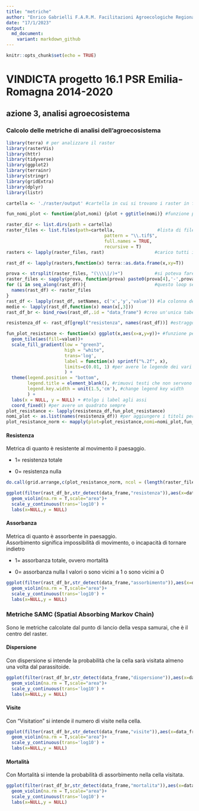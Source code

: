 ```yaml
---
title: "metriche"
author: "Enrico Gabrielli F.A.R.M. Facilitazioni Agroecologiche Regionali Mobili"
date: "17/1/2023"
output:
  md_document:
    variant: markdown_github
---
```


```r
knitr::opts_chunk$set(echo = TRUE)
```

# VINDICTA progetto 16.1 PSR Emilia-Romagna 2014-2020

## azione 3, analisi agroecosistema

### Calcolo delle metriche di analisi dell'agroecosistema

```r
library(terra) # per analizzare il raster
library(rasterVis)
library(httr)
library(tidyverse)
library(ggplot2)
library(terrainr)
library(stringr)
library(gridExtra)
library(dplyr)
library(listr)
```

```r
cartella <- './raster/output' #cartella in cui si trovano i raster in formato tif
```

```r
fun_nomi_plot <- function(plot,nomi) {plot + ggtitle(nomi)} #funzione per aggiungere il titolo ai plot già creati
```

```r
raster_dir <- list.dirs(path = cartella)
raster_files <- list.files(path=cartella,                #lista di file tif (nelle cartelle ci sono anche i README.md)
                                     pattern = "\\.tif$",
                                     full.names = TRUE,
                                     recursive = T)
rasters <- lapply(raster_files, rast)                   #carico tutti i raster

rast_df <- lapply(rasters,function(x) terra::as.data.frame(x,xy=T))         #per poter fare ggplot trasformo tutto in data.frame

prova <- strsplit(raster_files, "(\\\\|/)+")            #si poteva fare anche con strestract in un solo passaggio, ma non ci sono riuscito
raster_files <- sapply(prova, function(prova) paste0(prova[4],'-',prova[5]))
for (i in seq_along(rast_df)){                          #questo loop serve solo a rinominare i dataframe nella lista, importante perché poi i plot prenderanno qui il titolo
  names(rast_df) <- raster_files
}
rast_df <- lapply(rast_df, setNames, c('x','y','value')) #la colonna dei dataframe deve essere uguale
medie <- lapply(rast_df,function(x) mean(x[,3]))
rast_df_br <- bind_rows(rast_df,.id = "data_frame") #creo un'unica tabella con due colonne, una con il nome del raster, l'altra con i valori
```

```r
resistenza_df <- rast_df[grepl("resistenza", names(rast_df))] #estraggo solo i dataframe della resistanza

fun_plot_resistance <- function(x) ggplot(x,aes(x=x,y=y))+ #funzione per l'heatmap
  geom_tile(aes(fill=value))+
  scale_fill_gradient(low = "green3",
                      high = "white",
                      trans='log',
                      label = function(x) sprintf("%.2f", x),
                      limits=c(0.01, 1) #per avere le legende dei vari plot confrontabili
                      ) +
  theme(legend.position = "bottom",
        legend.title = element_blank(), #rimuovi testi che non servono come "value" in legenda
        legend.key.width = unit(1.5,'cm'), #change legend key width
        ) +
  labs(x = NULL, y = NULL) + #tolgo i label agli assi
  coord_fixed() #per avere un quadrato sempre
plot_resistance <- lapply(resistenza_df,fun_plot_resistance)
nomi_plot <- as.list(names(resistenza_df)) #per aggiungere i titoli per ogni plot faccio una lista dei nomi dei raster-dataframe
plot_resistance_norm <- mapply(plot=plot_resistance,nomi=nomi_plot,fun_nomi_plot,SIMPLIFY = F) #ho due liste, una dei plot e una dei nomi, applico una funzione multipla, simplify=F serve a ricreare due liste, altrimenti per ogni layer dei plot usa la funzione
```

#### Resistenza

Metrica di quanto è resistente al movimento il paesaggio.

-   1= resistenza totale

-   0= resistenza nulla

```r
do.call(grid.arrange,c(plot_resistance_norm, ncol = (length(raster_files)/(length(raster_dir)-1))))
```
```r
ggplot(filter(rast_df_br,str_detect(data_frame,"resistenza")),aes(x=data_frame,y=value))+
  geom_violin(na.rm = T,scale="area")+
  scale_y_continuous(trans='log10') +
  labs(x=NULL,y = NULL)
```

#### Assorbanza

Metrica di quanto è assorbente in paesaggio.\
Assorbimento significa impossibilità di movimento, o incapacità di tornare indietro

-   1= assorbanza totale, ovvero mortalità

-   0= assorbanza nulla I valori o sono vicini a 1 o sono vicini a 0

```r
ggplot(filter(rast_df_br,str_detect(data_frame,"assorbimento")),aes(x=data_frame,y=value))+
  geom_violin(na.rm = T,scale="area")+
  scale_y_continuous(trans='log10') +
  labs(x=NULL,y = NULL)
```

### Metriche SAMC (Spatial Absorbing Markov Chain)

Sono le metriche calcolate dal punto di lancio della vespa samurai, che è il centro del raster.

#### Dispersione

Con dispersione si intende la probabilità che la cella sarà visitata almeno una volta dal parassitoide.

```r
ggplot(filter(rast_df_br,str_detect(data_frame,"dispersione")),aes(x=data_frame,y=value))+
  geom_violin(na.rm = T,scale="area")+
  scale_y_continuous(trans='log10') +
  labs(x=NULL,y = NULL)
```

#### Visite

Con "Visitation" si intende il numero di visite nella cella.

```r
ggplot(filter(rast_df_br,str_detect(data_frame,"visite")),aes(x=data_frame,y=value))+
  geom_violin(na.rm = T,scale="area")+
  scale_y_continuous(trans='log10') +
  labs(x=NULL,y = NULL)
```

#### Mortalità

Con Mortalità si intende la probabilità di assorbimento nella cella visitata.

```r
ggplot(filter(rast_df_br,str_detect(data_frame,"mortalita")),aes(x=data_frame,y=value))+
  geom_violin(na.rm = T,scale="area")+
  scale_y_continuous(trans='log10') +
  labs(x=NULL,y = NULL)
```
